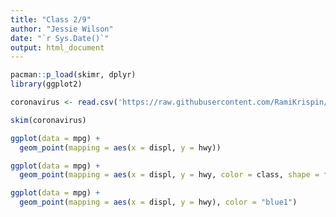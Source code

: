 ```yaml
---
title: "Class 2/9"
author: "Jessie Wilson"
date: "`r Sys.Date()`"
output: html_document
---
```


```r

pacman::p_load(skimr, dplyr)
library(ggplot2)

coronavirus <- read.csv('https://raw.githubusercontent.com/RamiKrispin/coronavirus/master/csv/coronavirus.csv')

skim(coronavirus)
```

```r
ggplot(data = mpg) + 
  geom_point(mapping = aes(x = displ, y = hwy)) 
```


```r

ggplot(data = mpg) + 
  geom_point(mapping = aes(x = displ, y = hwy, color = class, shape = factor(cyl))) 


```


```r
ggplot(data = mpg) + 
  geom_point(mapping = aes(x = displ, y = hwy), color = "blue1")
```

